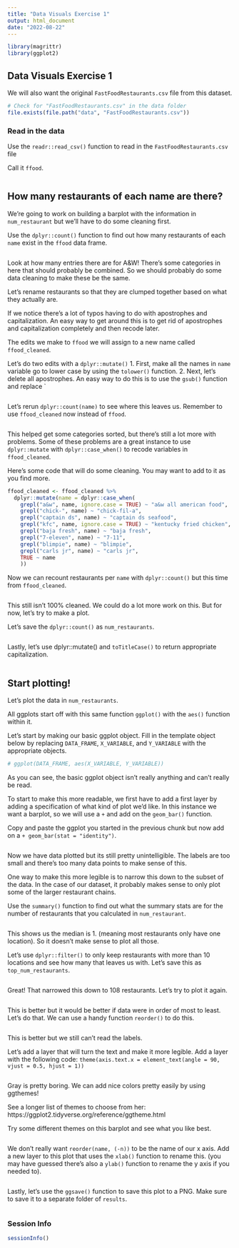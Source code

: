 ```yaml
---
title: "Data Visuals Exercise 1"
output: html_document
date: "2022-08-22"
---
```


```r
library(magrittr)
library(ggplot2)
```

## Data Visuals Exercise 1

We will also want the original `FastFoodRestaurants.csv` file from this dataset. 

```r
# Check for "FastFoodRestaurants.csv" in the data folder
file.exists(file.path("data", "FastFoodRestaurants.csv"))
```

### Read in the data 

Use the `readr::read_csv()` function to read in the `FastFoodRestaurants.csv` file

Call it `ffood`.

```r

```

## How many restaurants of each name are there? 

We're going to work on building a barplot with the information in `num_restaurant` but we'll have to do some cleaning first.

Use the `dplyr::count()` function to find out how many restaurants of each `name` exist in the `ffood` data frame. 

```r

```

Look at how many entries there are for A&W! There's some categories in here that should probably be combined. So we should probably do some data cleaning to make these be the same. 

Let's rename restaurants so that they are clumped together based on what they actually are. 

If we notice there's a lot of typos having to do with apostrophes and capitalization. An easy way to get around this is to get rid of apostrophes and capitalization completely and then recode later. 

The edits we make to `ffood` we will assign to a new name called `ffood_cleaned`. 

Let's do two edits with a `dplyr::mutate()`
1. First, make all the names in `name` variable go to lower case by using the `tolower()` function. 
2. Next, let's delete all apostrophes. An easy way to do this is to use the `gsub()` function and replace ` 

```r

```

Let's rerun ` dplyr::count(name)` to see where this leaves us. Remember to use `ffood_cleaned` now instead of `ffood`. 

```r

```

This helped get some categories sorted, but there's still a lot more with problems. Some of these problems are a great instance to use `dplyr::mutate` with `dplyr::case_when()` to recode variables in `ffood_cleaned`. 

Here's some code that will do some cleaning. You may want to add to it as you find more. 

```r
ffood_cleaned <- ffood_cleaned %>% 
  dplyr::mutate(name = dplyr::case_when(
    grepl("a&w", name, ignore.case = TRUE) ~ "a&w all american food", 
    grepl("chick-", name) ~ "chick-fil-a",
    grepl("captain ds", name) ~ "captain ds seafood",
    grepl("kfc", name, ignore.case = TRUE) ~ "kentucky fried chicken", 
    grepl("baja fresh", name) ~ "baja fresh",
    grepl("7-eleven", name) ~ "7-11",
    grepl("blimpie", name) ~ "blimpie",
    grepl("carls jr", name) ~ "carls jr",
    TRUE ~ name
    ))
```

Now we can recount restaurants per `name` with `dplyr::count()` but this time from `ffood_cleaned`.  

```r

```

This still isn't 100% cleaned. We could do a lot more work on this. But for now, let's try to make a plot. 


Let's save the `dplyr::count()` as `num_restaurants`. 

```r

```

Lastly, let's use dplyr::mutate() and `toTitleCase()` to return appropriate capitalization. 

```r

```

## Start plotting!

Let's plot the data in `num_restaurants`. 

All ggplots start off with this same function `ggplot()` with the `aes()` function within it. 

Let's start by making our basic ggplot object. Fill in the template object below by replacing `DATA_FRAME`, `X_VARIABLE`, and `Y_VARIABLE` with the appropriate objects. 

```r
# ggplot(DATA_FRAME, aes(X_VARIABLE, Y_VARIABLE))
```

As you can see, the basic ggplot object isn't really anything and can't really be read. 

To start to make this more readable, we first have to add a first layer by adding a specification of what kind of plot we'd like. In this instance we want a barplot, so we will use a `+` and add on the `geom_bar()` function. 

Copy and paste the ggplot you started in the previous chunk but now add on a `+ geom_bar(stat = "identity")`. 

```r

```
Now we have data plotted but its still pretty unintelligible. The labels are too small and there's too many data points to make sense of this. 

One way to make this more legible is to narrow this down to the subset of the data. In the case of our dataset, it probably makes sense to only plot some of the larger restaurant chains. 

Use the `summary()` function to find out what the summary stats are for the number of restaurants that you calculated in `num_restaurant`. 

```r

```


This shows us the median is 1. (meaning most restaurants only have one location). So it doesn't make sense to plot all those.

Let's use `dplyr::filter()` to only keep restaurants with more than 10 locations and see how many that leaves us with. Let's save this as `top_num_restaurants`. 

```r

```

Great! That narrowed this down to 108 restaurants. Let's try to plot it again.

```r

```
This is better but it would be better if data were in order of most to least. Let's do that. 
We can use a handy function `reorder()` to do this. 

```r

```

This is better but we still can't read the labels. 

Let's add a layer that will turn the text and make it more legible. Add a layer with the following code: 
`theme(axis.text.x = element_text(angle = 90, vjust = 0.5, hjust = 1))`

```r

```

Gray is pretty boring. We can add nice colors pretty easily by using ggthemes!

See a longer list of themes to choose from her: https://ggplot2.tidyverse.org/reference/ggtheme.html

Try some different themes on this barplot and see what you like best. 

```r

```
We don't really want `reorder(name, (-n))` to be the name of our x axis. Add a new layer to this plot that uses the `xlab()` function to rename this. (you may have guessed there's also a `ylab()` function to rename the y axis if you needed to).

```r

```

Lastly, let's use the `ggsave()` function to save this plot to a PNG. Make sure to save it to a separate folder of `results`. 

```r

```

### Session Info

```r
sessionInfo()
```

